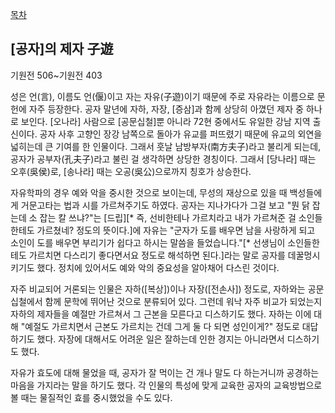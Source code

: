 [[목차]]
== [공자]의 제자 子遊 ==
기원전 506~기원전 403

성은 언(言), 이름도 언(偃)이고 자는 자유(子遊)이기 때문에 주로 자유라는 이름으로 문헌에 자주 등장한다. 공자 말년에 자하, 자장, [증삼]과 함께 상당히 아꼈던 제자 중 하나로 보인다. [오나라] 사람으로 [공문십철]뿐 아니라 72현 중에서도 유일한 강남 지역 출신이다. 공자 사후 고향인 장강 남쪽으로 돌아가 유교를 퍼뜨렸기 때문에 유교의 외연을 넓히는데 큰 기여를 한 인물이다. 그래서 훗날 남방부자(南方夫子)라고 불리게 되는데, 공자가 공부자(孔夫子)라고 불린 걸 생각하면 상당한 경칭이다. 그래서 [당나라] 때는 오후(吳侯)로, [송나라] 때는 오공(吳公)으로까지 칭호가 상승한다.

자유학파의 경우 예와 악을 중시한 것으로 보이는데, 무성의 재상으로 있을 때 백성들에게 거문고타는 법과 시를 가르쳐주기도 하였다. 공자는 지나가다가 그걸 보고 "뭔 닭 잡는데 소 잡는 칼 쓰냐?"는 [드립][* 즉, 선비한테나 가르치라고 내가 가르쳐준 걸 소인들한테도 가르쳤네? 정도의 뜻이다.]에 자유는 "군자가 도를 배우면 남을 사랑하게 되고 소인이 도를 배우면 부리기가 쉽다고 하시는 말씀을 들었습니다."[* 선생님이 소인들한테도 가르치면 다스리기 좋다면서요 정도로 해석하면 된다.]라는 말로 공자를 데꿀멍시키기도 했다. 정치에 있어서도 예와 악의 중요성을 알아채어 다스린 것이다.

자주 비교되어 거론되는 인물은 자하([복상])이나 자장([전손사]) 정도로, 자하와는 공문십철에서 함께 문학에 뛰어난 것으로 분류되어 있다. 그런데 워낙 자주 비교가 되었는지 자하의 제자들을 예절만 가르쳐서 그 근본을 모른다고 디스하기도 했다. 자하는 이에 대해 "예절도 가르치면서 근본도 가르치는 건데 그게 둘 다 되면 성인이게?" 정도로 대답하기도 했다. 자장에 대해서도 어려운 일은 잘하는데 인한 경지는 아니라면서 디스하기도 했다.

자유가 효도에 대해 물었을 때, 공자가 잘 먹이는 건 개나 말도 다 하는거니까 공경하는 마음을 가지라는 말을 하기도 했다. 각 인물의 특성에 맞게 교육한 공자의 교육방법으로 볼 때는 물질적인 효를 중시했었을 수도 있다.
